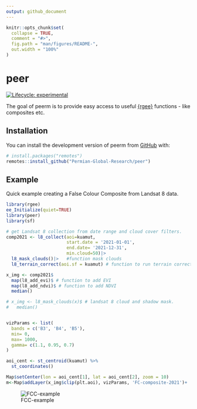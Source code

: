 ```yaml
---
output: github_document
---
```


<!-- README.md is generated from README.Rmd. Please edit that file -->

```r
knitr::opts_chunk$set(
  collapse = TRUE,
  comment = "#>",
  fig.path = "man/figures/README-",
  out.width = "100%"
)
```

# peer

<!-- badges: start -->

[![Lifecycle: experimental](https://img.shields.io/badge/lifecycle-experimental-orange.svg)](https://lifecycle.r-lib.org/articles/stages.html#experimental)

<!-- badges: end -->

The goal of peerm is to provide easy access to useful [{rgee}](https://r-spatial.github.io/rgee/) functions - like composites etc.

## Installation

You can install the development version of peerm from [GitHub](https://github.com/) with:

``` r
# install.packages("remotes")
remotes::install_github("Permian-Global-Research/peer")
```

## Example

Quick example creating a False Colour Composite from Landsat 8 data.

```r
library(rgee)
ee_Initialize(quiet=TRUE)
library(peer)
library(sf)

# get Landsat 8 collection from date range and cloud cover filters.
comp2021 <- l8_collect(aoi=kuamut,
                       start.date = '2021-01-01',
                       end.date= '2021-12-31',
                       min.cloud=50)|>
  l8_mask_clouds()|>   #function mask clouds
  l8_terrain_correct(aoi.sf = kuamut) # function to run terrain correction

x_img <- comp2021$
  map(l8_add_evi)$ # function to add EVI 
  map(l8_add_ndvi)$ # function to add NDVI
  median()

# x_img <- l8_mask_clouds(x)$ # landsat 8 cloud and shadow mask.
#   median()


vizParams <- list(
  bands = c('B3', 'B4', 'B5'),
  min= 0,
  max= 1000,
  gamma= c(1.1, 0.95, 0.7)
)

aoi_cent <- st_centroid(kuamut) %>%
  st_coordinates()

Map$setCenter(lon = aoi_cent[1], lat = aoi_cent[2], zoom = 10)
m<-Map$addLayer(x_img$clip(plt.aoi), vizParams, 'FC-composite-2021')+
```

![FCC-example](man/FCC-21.png)

